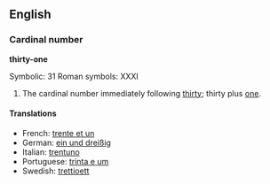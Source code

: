 ==English==
===Cardinal number===
'''thirty-one'''

Symbolic: 31
Roman symbols: XXXI

#The cardinal number immediately following [[thirty]]; thirty plus [[one]].

====Translations====

*French: [[trente et un]]
*German: [[ein und dreißig]]
*Italian: [[trentuno]]
*Portuguese: [[trinta e um]]
*Swedish: [[trettioett]]